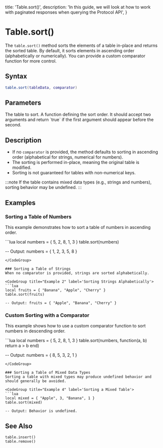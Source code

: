   title: 'Table.sort()',
  description:
    'In this guide, we will look at how to work with paginated responses when querying the Protocol API',
}

# Table.sort()

The `table.sort()` method sorts the elements of a table in-place and returns the sorted table. By default, it sorts elements in ascending order (alphabetically or numerically). You can provide a custom comparator function for more control.

## Syntax
```lua  
table.sort(tableData, comparator)
```

## Parameters

<Properties>
  <Property name="tableData" type="table">
    The table to sort.
  </Property>
  <Property name="comparator" type="function" optional="true">
    A function defining the sort order. It should accept two arguments and return `true` if the first argument should appear before the second.
  </Property>
</Properties>

## Description
- If no `comparator` is provided, the method defaults to sorting in ascending order (alphabetical for strings, numerical for numbers).
- The sorting is performed in-place, meaning the original table is modified.
- Sorting is not guaranteed for tables with non-numerical keys.

:::note
If the table contains mixed data types (e.g., strings and numbers), sorting behavior may be undefined.
:::

## Examples

### Sorting a Table of Numbers
This example demonstrates how to sort a table of numbers in ascending order.

<CodeGroup title="Example 1" label='Sorting Numbers in Ascending Order'>
```lua
local numbers = { 5, 2, 8, 1, 3 }
table.sort(numbers)

-- Output: numbers = { 1, 2, 3, 5, 8 }
```
</CodeGroup>

### Sorting a Table of Strings
When no comparator is provided, strings are sorted alphabetically.

<CodeGroup title="Example 2" label='Sorting Strings Alphabetically'>
```lua
local fruits = { "Banana", "Apple", "Cherry" }
table.sort(fruits)

-- Output: fruits = { "Apple", "Banana", "Cherry" }
```
</CodeGroup>

### Custom Sorting with a Comparator
This example shows how to use a custom comparator function to sort numbers in descending order.

<CodeGroup title="Example 3" label='Sorting Numbers in Descending Order'>
```lua
local numbers = { 5, 2, 8, 1, 3 }
table.sort(numbers, function(a, b)
    return a > b
end)

-- Output: numbers = { 8, 5, 3, 2, 1 }
```
</CodeGroup>

### Sorting a Table of Mixed Data Types
Sorting a table with mixed types may produce undefined behavior and should generally be avoided.

<CodeGroup title="Example 4" label='Sorting a Mixed Table'>
```lua
local mixed = { "Apple", 3, "Banana", 1 }
table.sort(mixed)

-- Output: Behavior is undefined.
```
</CodeGroup>

## See Also

`table.insert()`  
`table.remove()`
